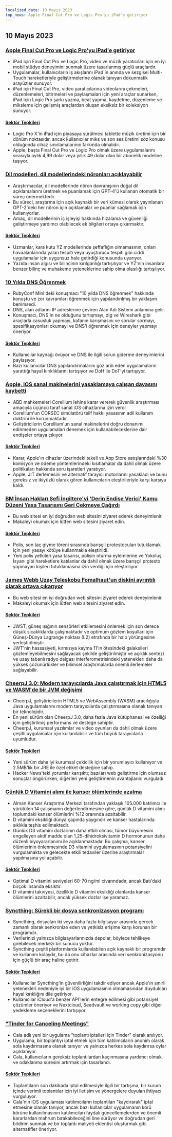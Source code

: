 ```yaml
---
localized_date: 10 Mayıs 2023
top_news: Apple Final Cut Pro ve Logic Pro'yu iPad'e getiriyor
---
```




<CallToAction />

<Steps>

## 10 Mayıs 2023

### [Apple Final Cut Pro ve Logic Pro'yu iPad'e getiriyor](https://www.apple.com/newsroom/2023/05/apple-brings-final-cut-pro-and-logic-pro-to-ipad/)

- iPad için Final Cut Pro ve Logic Pro, video ve müzik yaratıcıları için en iyi mobil stüdyo deneyimini sunmak üzere tasarlanmış güçlü araçlardır.
- Uygulamalar, kullanıcıların iş akışlarını iPad'in anında ve sezgisel Multi-Touch hareketleriyle geliştirmelerine olanak tanıyan dokunmatik arayüzler sunuyor.
- iPad için Final Cut Pro, video yaratıcılarına videolarını çekmeleri, düzenlemeleri, bitirmeleri ve paylaşmaları için yeni araçlar sunarken, iPad için Logic Pro şarkı yazma, beat yapma, kaydetme, düzenleme ve miksleme için gelişmiş araçlardan oluşan eksiksiz bir koleksiyon sunuyor.

#### [Sektör Tepkileri](http://news.ycombinator.com/item?id=35873732)

- Logic Pro X'in iPad için piyasaya sürülmesi tablette müzik üretimi için bir dönüm noktasıdır, ancak kullanıcılar miks ve son ses üretimi söz konusu olduğunda cihaz sınırlamalarının farkında olmalıdır.
- Apple, başta Final Cut Pro ve Logic Pro olmak üzere uygulamalarını sırasıyla aylık 4,99 dolar veya yıllık 49 dolar olan bir abonelik modeline taşıyor.

### [Dil modelleri, dil modellerindeki nöronları açıklayabilir](https://openai.com/research/language-models-can-explain-neurons-in-language-models)

- Araştırmacılar, dil modellerinde nöron davranışının doğal dil açıklamalarını üretmek ve puanlamak için GPT-4'ü kullanan otomatik bir süreç önermektedir.
- Bu süreci, araştırma için açık kaynaklı bir veri kümesi olarak yayınlanan GPT-2'deki her nöron için açıklamalar ve puanlar sağlamak için kullanıyorlar.
- Amaç, dil modellerinin iç işleyişi hakkında hizalama ve güvenliği geliştirmeye yardımcı olabilecek ek bilgileri ortaya çıkarmaktır.

#### [Sektör Tepkileri](http://news.ycombinator.com/item?id=35877402)

- Uzmanlar, kara kutu YZ modellerinde şeffaflığın olmamasının, onları havaalanlarında yalan tespiti veya uyuşturucu tespiti gibi ciddi uygulamalar için uygunsuz hale getirdiği konusunda uyarıyor.
- Yazıda insan algısı ve bilincinin kırılganlığı tartışılıyor ve YZ'nin insanlara benzer bilinç ve muhakeme yeteneklerine sahip olma olasılığı tartışılıyor.

### [10 Yılda DNS Öğrenmek](https://jvns.ca/blog/2023/05/08/new-talk-learning-dns-in-10-years/)

- RubyConf Mini'deki konuşmacı "10 yılda DNS öğrenmek" hakkında konuştu ve zor kavramları öğrenmek için yapılandırılmış bir yaklaşım benimsedi.
- DNS, alan adlarını IP adreslerine çeviren Alan Adı Sistemi anlamına gelir.
- Konuşmacı, DNS'in ne olduğunu tartışmayı, dig ve Wireshark gibi araçlarla casusluk yapmayı, kafanın karışmasını ve sorular sormayı, spesifikasyonları okumayı ve DNS'i öğrenmek için deneyler yapmayı öneriyor.

#### [Sektör Tepkileri](http://news.ycombinator.com/item?id=35870654)

- Kullanıcılar kaynağı övüyor ve DNS ile ilgili sorun giderme deneyimlerini paylaşıyor.
- Bazı kullanıcılar DNS yapılandırmalarını göz ardı eden uygulamaların yarattığı hayal kırıklıklarını tartışıyor ve DoH ile DoT'yi tartışıyor.

### [Apple, iOS sanal makinelerini yasaklamaya çalışan davasını kaybetti](https://www.techradar.com/news/apple-just-lost-its-lawsuit-trying-to-ban-ios-virtual-machines)

- ABD mahkemeleri Corellium lehine karar vererek güvenlik araştırması amacıyla üçüncü taraf sanal iOS cihazlarına izin verdi
- Corellium'un CORSEC simülatörü telif hakkı yasasının adil kullanım doktrini ile korunmaktadır
- Geliştiricilerin Corellium'un sanal makinelerini doğru donanımı edinmeden uygulamaları denemek için kullanabileceklerine dair endişeler ortaya çıkıyor.

#### [Sektör Tepkileri](http://news.ycombinator.com/item?id=35880466)

- Karar, Apple'ın cihazlar üzerindeki tekeli ve App Store satışlarındaki %30 komisyon ve ödeme yöntemlerindeki kısıtlamalar da dahil olmak üzere politikaları hakkında soru işaretleri yaratıyor.
- Apple, JIT derlemesini ve alternatif tarayıcı motorlarını yasakladı ve bunu gereksiz ve ikiyüzlü olarak gören kullanıcıların eleştirileriyle karşı karşıya kaldı.

### [BM İnsan Hakları Şefi İngiltere'yi 'Derin Endişe Verici' Kamu Düzeni Yasa Tasarısını Geri Çekmeye Çağırdı](https://www.ohchr.org/en/press-releases/2023/04/un-human-rights-chief-urges-uk-reverse-deeply-troubling-public-order-bill)

- Bu web sitesi en iyi doğrudan web sitesini ziyaret ederek deneyimlenir.
- Makaleyi okumak için lütfen web sitesini ziyaret edin.

#### [Sektör Tepkileri](http://news.ycombinator.com/item?id=35871394)

- Polis, son taç giyme töreni sırasında barışçıl protestocuları tutuklamak için yeni yasayı kötüye kullanmakla eleştirildi.
- Yeni polis yetkileri yasa tasarısı, polisin oturma eylemlerine ve Yokoluş İsyanı gibi hareketlere katılanlar da dahil olmak üzere barışçıl protesto yapmayan kişileri tutuklamasına izin verdiği için eleştiriliyor.

### [James Webb Uzay Teleskobu Fomalhaut'un diskini ayrıntılı olarak ortaya çıkarıyor](https://skyandtelescope.org/astronomy-news/the-james-webb-space-telescope-reveals-fomalhauts-disk-in-unprecedented-detail/)

- Bu web sitesi en iyi doğrudan web sitesini ziyaret ederek deneyimlenir.
- Makaleyi okumak için lütfen web sitesini ziyaret edin.

#### [Sektör Tepkileri](http://news.ycombinator.com/item?id=35874704)

- JWST, güneş ışığının sensörleri etkilemesini önlemek için son derece düşük sıcaklıklarda çalışmaktadır ve optimum gözlem koşulları için Güneş-Dünya Lagrange noktası (L2) etrafında bir halo yörüngesine yerleştirilmiştir.
- JWT'nin hassasiyeti, kırmızıya kayma 11'in ötesindeki galaksileri gözlemleyebilmesini sağlayacak şekilde geliştirilmiştir ve açıklık sentezi ve uzay tabanlı radyo dalgası interferometrisindeki yetenekleri daha da yüksek çözünürlükler ve bilimsel araştırmalarda önemli ilerlemeler sağlayabilir.

### [CheerpJ 3.0: Modern tarayıcılarda Java çalıştırmak için HTML5 ve WASM'de bir JVM değişimi](https://leaningtech.com/announcing-cheerpj-3-0-a-jvm-replacement-in-html5-and-webassembly-to-run-java-applications-and-applets-on-modern-browsers/)

- CheerpJ, geliştiricilerin HTML5 ve WebAssembly (WASM) aracılığıyla Java uygulamalarını modern tarayıcılarda çalıştırmasına olanak tanıyan bir teknolojidir.
- En yeni sürüm olan CheerpJ 3.0, daha fazla Java kütüphanesi ve özelliği için geliştirilmiş performans ve desteğe sahiptir.
- CheerpJ, kurumsal yazılımlar ve video oyunları da dahil olmak üzere çeşitli uygulamalar için kullanılabilir ve tüm büyük tarayıcılarla uyumludur.

#### [Sektör Tepkileri](http://news.ycombinator.com/item?id=35873552)

- Yeni sürüm daha iyi kurumsal çekicilik için bir yorumlayıcı kullanıyor ve 2.5MB'lık bir JRE ile özel etiket desteğine sahip.
- Hacker News'teki yorumlar karışıktı; bazıları web geliştirme için olumsuz sonuçlar öngörürken, diğerleri yeni geliştirmenin avantajlarını vurguladı.

### [Günlük D Vitamini alımı ile kanser ölümlerinde azalma](https://www.dkfz.de/en/presse/pressemitteilungen/2023/dkfz-pm-23-27-Reduced-cancer-mortality-with-daily-vitamin-D-intake.php)

- Alman Kanser Araştırma Merkezi tarafından yaklaşık 105.000 katılımcı ile yürütülen 14 çalışmanın değerlendirmesine göre, günlük D vitamini alımı toplumdaki kanser ölümlerini %12 oranında azaltabilir.
- D vitamini eksikliği dünya çapında yaygındır ve kanser hastalarında sıklıkla teşhis edilmektedir.
- Günlük D3 vitamini dozlarının daha etkili olması, tümör büyümesini engelleyen aktif madde olan 1,25-dihidroksivitamin D hormonunun daha düzenli biyoyararlanımı ile açıklanmaktadır. Bu çalışma, kanser ölümlerinin önlenmesinde D3 vitamini uygulamasının potansiyelini vurgulamakta ve gelecekte etkili tedaviler üzerine araştırmalar yapılmasına yol açabilir.

#### [Sektör Tepkileri](http://news.ycombinator.com/item?id=35876062)

- Optimal D vitamini seviyeleri 60-70 ng/ml civarındadır, ancak Batı'daki birçok insanda eksiktir.
- D vitamini takviyesi, özellikle D vitamini eksikliği olanlarda kanser ölümlerini azaltabilir, ancak yüksek dozlar işe yaramaz.

### [Syncthing: Sürekli bir dosya senkronizasyon programı](https://syncthing.net/)

- Syncthing, dosyaları iki veya daha fazla bilgisayar arasında gerçek zamanlı olarak senkronize eden ve yetkisiz erişime karşı korunan bir programdır.
- Verilerinizi yalnızca bilgisayarlarınızda depolar, böylece tehlikeye girebilecek merkezi bir sunucu yoktur.
- Syncthing çeşitli platformlarda kullanılabilen açık kaynaklı bir programdır ve kullanımı kolaydır, bu da onu cihazlar arasında veri senkronizasyonu için güçlü bir araç haline getirir.

#### [Sektör Tepkileri](http://news.ycombinator.com/item?id=35879039)

- Kullanıcılar Syncthing'in güvenilirliğini takdir ediyor ancak Apple'ın sınırlı yetenekleri nedeniyle iyi bir iOS uygulamasının olmamasından duydukları hayal kırıklığını dile getiriyor.
- Kullanıcılar iCloud'a benzer API'lerin entegre edilmesi gibi potansiyel çözümler öneriyor ve Nextcloud, Seedvault ve working copy gibi diğer yedekleme seçeneklerini tartışıyor.

### ["Tinder for Canceling Meetings"](https://meetcala.com/)

- Cala adlı yeni bir uygulama "toplantı iptalleri için Tinder" olarak anılıyor.
- Uygulama, bir toplantıyı iptal etmek için tüm katılımcıların anonim olarak sola kaydırmasına olanak tanıyor ve yalnızca herkes sola kaydırırsa oylar açıklanıyor.
- Cala, kullanıcıların gereksiz toplantılardan kaçınmasına yardımcı olmak ve odaklanma süresini artırmak için tasarlandı.

#### [Sektör Tepkileri](http://news.ycombinator.com/item?id=35868685)

- Toplantıların son dakikada iptal edilmesiyle ilgili bir tartışma, bir kurum içinde verimli toplantılar için iyi iletişim ve yönergelere duyulan ihtiyacı vurguluyor.
- Cala'nın iOS uygulaması katılımcıların toplantıları "kaydırarak" iptal etmesine olanak tanıyor, ancak bazı kullanıcılar uygulamanın körü körüne kullanılmasının katılımcıları faydalı güncellemelerden ve önemli kararlardan mahrum bırakabileceğini öne sürüyor ve doğrudan geri bildirim sunmak ve bir toplantı maliyeti eklentisi oluşturmak gibi alternatifler öneriyor.

</Steps>

